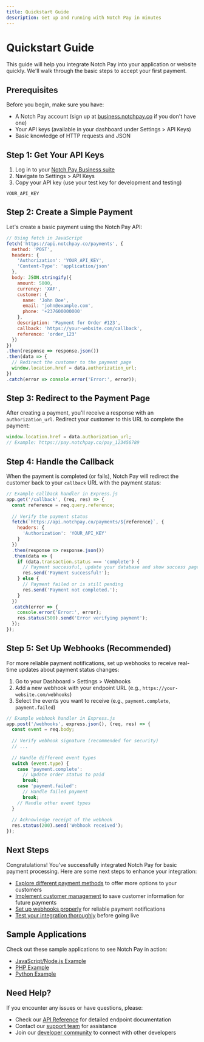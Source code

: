```yaml
---
title: Quickstart Guide
description: Get up and running with Notch Pay in minutes
---
```


# Quickstart Guide

This guide will help you integrate Notch Pay into your application or website quickly. We'll walk through the basic steps to accept your first payment.

## Prerequisites

Before you begin, make sure you have:

- A Notch Pay account (sign up at [business.notchpay.co](https://business.notchpay.co/register) if you don't have one)
- Your API keys (available in your dashboard under Settings > API Keys)
- Basic knowledge of HTTP requests and JSON

## Step 1: Get Your API Keys

1. Log in to your [Notch Pay Business suite](https://business.notchpay.co)
2. Navigate to Settings > API Keys
3. Copy your API key (use your test key for development and testing)

```
YOUR_API_KEY
```

## Step 2: Create a Simple Payment

Let's create a basic payment using the Notch Pay API:

```javascript
// Using fetch in JavaScript
fetch('https://api.notchpay.co/payments', {
  method: 'POST',
  headers: {
    'Authorization': 'YOUR_API_KEY',
    'Content-Type': 'application/json'
  },
  body: JSON.stringify({
    amount: 5000,
    currency: 'XAF',
    customer: {
      name: 'John Doe',
      email: 'john@example.com',
      phone: '+237600000000'
    },
    description: 'Payment for Order #123',
    callback: 'https://your-website.com/callback',
    reference: 'order_123'
  })
})
.then(response => response.json())
.then(data => {
  // Redirect the customer to the payment page
  window.location.href = data.authorization_url;
})
.catch(error => console.error('Error:', error));
```

## Step 3: Redirect to the Payment Page

After creating a payment, you'll receive a response with an `authorization_url`. Redirect your customer to this URL to complete the payment:

```javascript
window.location.href = data.authorization_url;
// Example: https://pay.notchpay.co/pay_123456789
```

## Step 4: Handle the Callback

When the payment is completed (or fails), Notch Pay will redirect the customer back to your `callback` URL with the payment status:

```javascript
// Example callback handler in Express.js
app.get('/callback', (req, res) => {
  const reference = req.query.reference;
  
  // Verify the payment status
  fetch(`https://api.notchpay.co/payments/${reference}`, {
    headers: {
      'Authorization': 'YOUR_API_KEY'
    }
  })
  .then(response => response.json())
  .then(data => {
    if (data.transaction.status === 'complete') {
      // Payment successful, update your database and show success page
      res.send('Payment successful!');
    } else {
      // Payment failed or is still pending
      res.send('Payment not completed.');
    }
  })
  .catch(error => {
    console.error('Error:', error);
    res.status(500).send('Error verifying payment');
  });
});
```

## Step 5: Set Up Webhooks (Recommended)

For more reliable payment notifications, set up webhooks to receive real-time updates about payment status changes:

1. Go to your Dashboard > Settings > Webhooks
2. Add a new webhook with your endpoint URL (e.g., `https://your-website.com/webhooks`)
3. Select the events you want to receive (e.g., `payment.complete`, `payment.failed`)

```javascript
// Example webhook handler in Express.js
app.post('/webhooks', express.json(), (req, res) => {
  const event = req.body;
  
  // Verify webhook signature (recommended for security)
  // ...
  
  // Handle different event types
  switch (event.type) {
    case 'payment.complete':
      // Update order status to paid
      break;
    case 'payment.failed':
      // Handle failed payment
      break;
    // Handle other event types
  }
  
  // Acknowledge receipt of the webhook
  res.status(200).send('Webhook received');
});
```

## Next Steps

Congratulations! You've successfully integrated Notch Pay for basic payment processing. Here are some next steps to enhance your integration:

- [Explore different payment methods](/docs/accept-payments) to offer more options to your customers
- [Implement customer management](/docs/customers) to save customer information for future payments
- [Set up webhooks properly](/docs/webhooks/setup) for reliable payment notifications
- [Test your integration thoroughly](/docs/testing) before going live

## Sample Applications

Check out these sample applications to see Notch Pay in action:

- [JavaScript/Node.js Example](https://github.com/notchafrica/notchpay-node-example)
- [PHP Example](https://github.com/notchafrica/notchpay-php-example)
- [Python Example](https://github.com/notchafrica/notchpay-python-example)

## Need Help?

If you encounter any issues or have questions, please:

- Check our [API Reference](/api) for detailed endpoint documentation
- Contact our [support team](mailto:hello@notchpay.co) for assistance
- Join our [developer community](https://community.notchpay.co) to connect with other developers